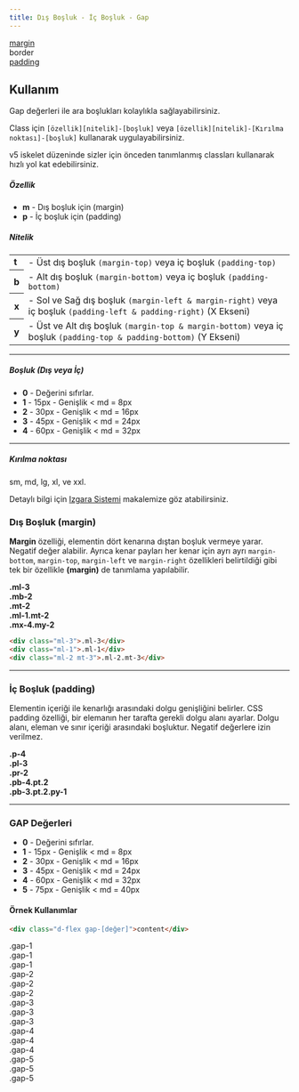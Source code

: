```yaml
---
title: Dış Boşluk - İç Boşluk - Gap
---
```

<div class="v5-example-utilities-spacing-devtools">
  <a href="#dış-boşluk-margin" class="text-dark">margin</a>
  <div class="v5-example-utilities-spacing-devtools-border">
    border
    <div class="v5-example-utilities-spacing-devtools-padding">
      <a href="#i̇ç-boşluk-padding" class="text-dark">padding</a>
      <div class="v5-example-utilities-spacing-devtools-content">
      </div>
    </div>
  </div>
</div>

## Kullanım

Gap değerleri ile ara boşlukları kolaylıkla sağlayabilirsiniz.

Class için <code>[özellik][nitelik]-[boşluk]</code> veya <code>[özellik][nitelik]-[Kırılma noktası]-[boşluk]</code> kullanarak uygulayabilirsiniz. 

v5 iskelet düzeninde sizler için önceden tanımlanmış classları kullanarak hızlı yol kat edebilirsiniz.


##### Özellik

* <strong>m</strong> - Dış boşluk için (margin)
* <strong>p</strong> - İç boşluk için (padding)

##### Nitelik

<table class="text-left mb-4">
  <tbody>
    <tr>
      <td>
        <strong>t</strong>
      </td>
      <td>
        - Üst dış boşluk <code>(margin-top)</code> veya iç boşluk <code>(padding-top)</code>
      </td>
    </tr>
    <tr>
      <th>
        <strong>b</strong>
      </th>
      <td>
        - Alt dış boşluk <code>(margin-bottom)</code> veya iç boşluk <code>(padding-bottom)</code>
      </td>
    </tr>
    <tr>
      <th>
        <strong>x</strong>
      </th>
      <td>
        - Sol ve Sağ dış boşluk 
        <code>(margin-left & margin-right)</code> veya iç boşluk <code>(padding-left & padding-right)</code> (X Ekseni)
      </td>
    </tr>
    <tr>
      <th>
        <strong>y</strong>
      </th>
      <td>
        - Üst ve Alt dış boşluk <code>(margin-top & margin-bottom)</code> veya iç boşluk <code>(padding-top & padding-bottom)</code> (Y Ekseni)
      </td>
    </tr>
  </tbody>
</table>

---

##### Boşluk (Dış veya İç)

* <strong>0</strong> - Değerini sıfırlar.
* <strong>1</strong> - 15px - Genişlik &lt; md = 8px
* <strong>2</strong> - 30px - Genişlik &lt; md = 16px
* <strong>3</strong> - 45px - Genişlik &lt; md = 24px
* <strong>4</strong> - 60px - Genişlik &lt; md = 32px
---

##### Kırılma noktası
sm, md, lg, xl, ve xxl.
<div class="v5-example-alert-info text-black">
  Detaylı bilgi için <a href="/docs/css/tr-layout-grid">Izgara Sistemi</a> makalemize göz atabilirsiniz.
</div>

### Dış Boşluk (margin)
<strong>Margin</strong> özelliği, elementin dört kenarına dıştan boşluk vermeye yarar. Negatif değer alabilir.
Ayrıca kenar payları her kenar için ayrı ayrı <code>margin-bottom</code>, <code>margin-top</code>, 
<code>margin-left</code> ve <code>margin-right</code> 
özellikleri belirtildiği gibi  tek bir özellikle <strong>(margin)</strong> de tanımlama yapılabilir. 

<div class="p-0 mb-1 mt-2 border bdr-2">
  <div class="m-0 p-2 w-100">
    <div class="bg-gray border mb-1">
      <div class="col-lg-4 col-12 bg-dark text-white border p-2 ml-3">
        <strong>.ml-3</strong>
      </div>
    </div>
    <div class="bg-dark border mb-1">
      <div class="col-lg-4 col-12 bg-light border p-2 mb-2">
        <strong>.mb-2</strong>
      </div>
    </div>
    <div class="bg-gray border mb-1">
      <div class="col-lg-4 col-12 bg-dark text-white border p-2 mt-2">
        <strong>.mt-2</strong>
      </div>
    </div>
    <div class="bg-dark border mb-1">
      <div class="col-lg-4 col-12 bg-gray border p-2 ml-2 mt-2">
        <strong>.ml-1.mt-2</strong>
      </div>
    </div>
    <div class="bg-gray border mb-1">
      <div class="col-lg-4 col-12 bg-dark text-white border p-2 mx-4 my-2">
        <strong>.mx-4.my-2</strong>
      </div>
    </div>
  </div>
</div>

```html
<div class="ml-3">.ml-3</div>
<div class="ml-1">.ml-1</div>
<div class="ml-2 mt-3">.ml-2.mt-3</div>
```

---

### İç Boşluk (padding)
Elementin içeriği ile kenarlığı arasındaki dolgu genişliğini belirler.
CSS padding özelliği, bir elemanın her tarafta gerekli dolgu alanı ayarlar. Dolgu alanı, eleman ve 
sınır içeriği arasındaki boşluktur. Negatif değerlere izin verilmez.

<div class="p-0 mb-1 mt-2 border bdr-2">
  <div class="m-0 p-2 w-100">
    <div class="d-inline-block bg-gray border my-1 p-4">
      <strong class="bg-white">.p-4</strong>
    </div>
    <div class="d-inline-block bg-gray border my-1 ml-1 pl-3">
      <strong class="bg-white">.pl-3</strong>
    </div>
    <div class="d-inline-block bg-gray border my-1 ml-1 pr-2">
      <strong class="bg-white">.pr-2</strong>
    </div>
    <div class="d-inline-block bg-gray border my-1 ml-1 pb-4 pt-2">
      <strong class="bg-white">.pb-4.pt.2</strong>
    </div>
    <div class="d-inline-block bg-gray border my-1 ml-1 pb-4 pt-2 px-1">
      <strong class="bg-white">.pb-3.pt.2.py-1</strong>
    </div>
  </div>
</div>

---

### GAP Değerleri

* <strong>0</strong> - Değerini sıfırlar.
* <strong>1</strong> - 15px - Genişlik &lt; md = 8px
* <strong>2</strong> - 30px - Genişlik &lt; md = 16px
* <strong>3</strong> - 45px - Genişlik &lt; md = 24px
* <strong>4</strong> - 60px - Genişlik &lt; md = 32px
* <strong>5</strong> - 75px - Genişlik &lt; md = 40px

#### Örnek Kullanımlar

```html
<div class="d-flex gap-[değer]">content</div>
```

<div class="bg-gray p-1 border-bottom border-info d-flex gap-1">
  <div class="bg-dark text-white p-2">
    <div>.gap-1</div>
  </div>
  <div class="bg-dark text-white p-2">
    <div>.gap-1</div>
  </div>
  <div class="bg-dark text-white p-2">
    <div>.gap-1</div>
  </div>
</div>

<div class="bg-gray p-1 border-bottom border-info d-flex gap-2">
  <div class="bg-dark text-white p-2">
    <div>.gap-2</div>
  </div>
  <div class="bg-dark text-white p-2">
    <div>.gap-2</div>
  </div>
  <div class="bg-dark text-white p-2">
    <div>.gap-2</div>
  </div>
</div>

<div class="bg-gray p-1 border-bottom border-info d-flex gap-3">
  <div class="bg-dark text-white p-2">
    <div>.gap-3</div>
  </div>
  <div class="bg-dark text-white p-2">
    <div>.gap-3</div>
  </div>
  <div class="bg-dark text-white p-2">
    <div>.gap-3</div>
  </div>
</div>

<div class="bg-gray p-1 border-bottom border-info d-flex gap-4">
  <div class="bg-dark text-white p-2">
    <div>.gap-4</div>
  </div>
  <div class="bg-dark text-white p-2">
    <div>.gap-4</div>
  </div>
  <div class="bg-dark text-white p-2">
    <div>.gap-4</div>
  </div>
</div>

<div class="bg-gray p-1 d-flex gap-5">
  <div class="bg-dark text-white p-2">
    <div>.gap-5</div>
  </div>
  <div class="bg-dark text-white p-2">
    <div>.gap-5</div>
  </div>
  <div class="bg-dark text-white p-2">
    <div>.gap-5</div>
  </div>
</div>
